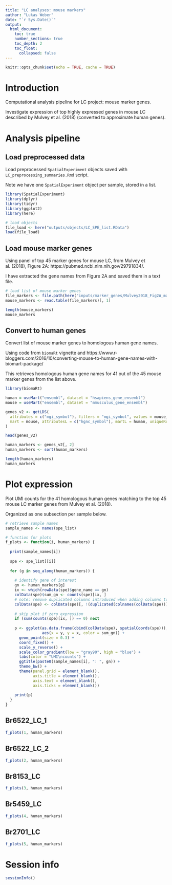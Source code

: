 ```yaml
---
title: "LC analyses: mouse markers"
author: "Lukas Weber"
date: "`r Sys.Date()`"
output:
  html_document:
    toc: true
    number_sections: true
    toc_depth: 2
    toc_float:
      collapsed: false
---
```


```r
knitr::opts_chunk$set(echo = TRUE, cache = TRUE)
```


# Introduction

Computational analysis pipeline for LC project: mouse marker genes.

Investigate expression of top highly expressed genes in mouse LC described by Mulvey et al. (2018) (converted to approximate human genes).


# Analysis pipeline


## Load preprocessed data

Load preprocessed `SpatialExperiment` objects saved with `LC_preprocessing_summaries.Rmd` script.

Note we have one `SpatialExperiment` object per sample, stored in a list.

```r
library(SpatialExperiment)
library(dplyr)
library(tidyr)
library(ggplot2)
library(here)
```

```r
# load objects
file_load <- here("outputs/objects/LC_SPE_list.RData")
load(file_load)
```


## Load mouse marker genes

Using panel of top 45 marker genes for mouse LC, from Mulvey et al. (2018), Figure 2A: https://pubmed.ncbi.nlm.nih.gov/29791834/.

I have extracted the gene names from Figure 2A and saved them in a text file.

```r
# load list of mouse marker genes
file_markers <- file.path(here("inputs/marker_genes/Mulvey2018_Fig2A_marker_genes.txt"))
mouse_markers <- read.table(file_markers)[, 1]

length(mouse_markers)
mouse_markers
```


## Convert to human genes

Convert list of mouse marker genes to homologous human gene names.

Using code from `biomaRt` vignette and https://www.r-bloggers.com/2016/10/converting-mouse-to-human-gene-names-with-biomart-package/

This retrieves homologous human gene names for 41 out of the 45 mouse marker genes from the list above.

```r
library(biomaRt)
```

```r
human = useMart("ensembl", dataset = "hsapiens_gene_ensembl")
mouse = useMart("ensembl", dataset = "mmusculus_gene_ensembl")

genes_v2 <- getLDS(
  attributes = c("mgi_symbol"), filters = "mgi_symbol", values = mouse_markers, 
  mart = mouse, attributesL = c("hgnc_symbol"), martL = human, uniqueRows = TRUE
)

head(genes_v2)

human_markers <- genes_v2[, 2]
human_markers <- sort(human_markers)

length(human_markers)
human_markers
```


# Plot expression

Plot UMI counts for the 41 homologous human genes matching to the top 45 mouse LC marker genes from Mulvey et al. (2018).

Organized as one subsection per sample below.

```r
# retrieve sample names
sample_names <- names(spe_list)

# function for plots
f_plots <- function(i, human_markers) {
  
  print(sample_names[i])
  
  spe <- spe_list[[i]]
  
  for (g in seq_along(human_markers)) {
    
    # identify gene of interest
    gn <- human_markers[g]
    ix <- which(rowData(spe)$gene_name == gn)
    colData(spe)$sum_gn <- counts(spe)[ix, ]
    # note: remove duplicated columns introduced when adding columns to colData
    colData(spe) <- colData(spe)[, !(duplicated(colnames(colData(spe))) | duplicated(colnames(colData(spe)), fromLast = TRUE))]
    
    # skip plot if zero expression
    if (sum(counts(spe)[ix, ]) == 0) next
    
    p <- ggplot(as.data.frame(cbind(colData(spe), spatialCoords(spe))), 
                aes(x = y, y = x, color = sum_gn)) + 
      geom_point(size = 0.3) + 
      coord_fixed() + 
      scale_y_reverse() + 
      scale_color_gradient(low = "gray90", high = "blue") + 
      labs(color = "UMI\ncounts") + 
      ggtitle(paste0(sample_names[i], ": ", gn)) + 
      theme_bw() + 
      theme(panel.grid = element_blank(), 
            axis.title = element_blank(), 
            axis.text = element_blank(), 
            axis.ticks = element_blank())
    
    print(p)
  }
}
```


## Br6522_LC_1

```r
f_plots(1, human_markers)
```


## Br6522_LC_2

```r
f_plots(2, human_markers)
```


## Br8153_LC

```r
f_plots(3, human_markers)
```


## Br5459_LC

```r
f_plots(4, human_markers)
```


## Br2701_LC

```r
f_plots(5, human_markers)
```


# Session info

```r
sessionInfo()
```

